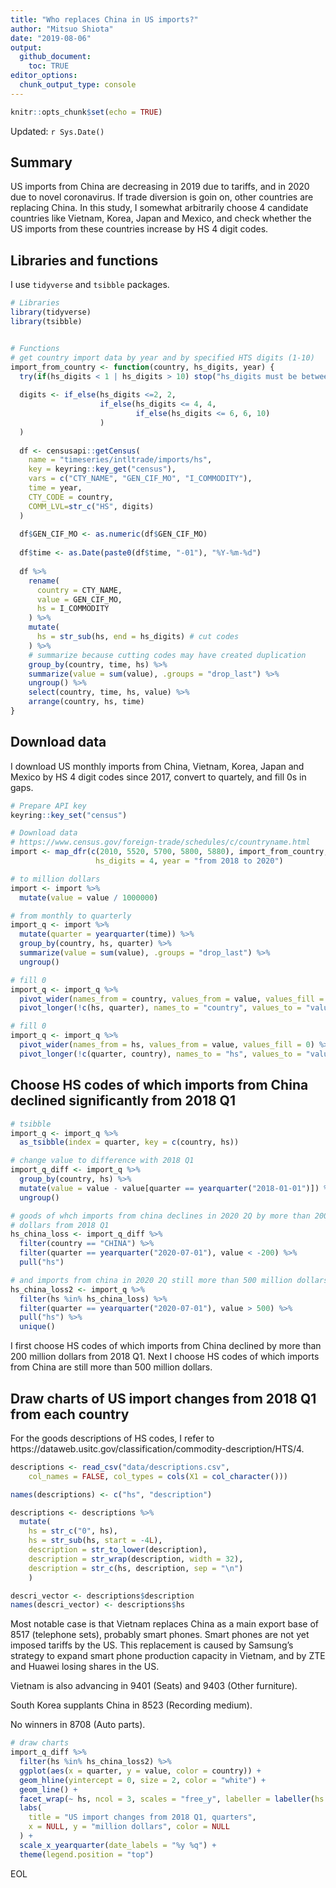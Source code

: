 ```yaml
---
title: "Who replaces China in US imports?"
author: "Mitsuo Shiota"
date: "2019-08-06"
output: 
  github_document:
    toc: TRUE
editor_options: 
  chunk_output_type: console
---
```


```r
knitr::opts_chunk$set(echo = TRUE)
```
Updated: `r Sys.Date()`

## Summary

US imports from China are decreasing in 2019 due to tariffs, and in 2020 due to novel coronavirus. If trade diversion is goin on, other countries are replacing China. In this study, I somewhat arbitrarily choose 4 candidate countries like Vietnam, Korea, Japan and Mexico, and check whether the US imports from these countries increase by HS 4 digit codes.


## Libraries and functions

I use `tidyverse` and `tsibble` packages.

```r
# Libraries
library(tidyverse)
library(tsibble)


# Functions
# get country import data by year and by specified HTS digits (1-10)
import_from_country <- function(country, hs_digits, year) {
  try(if(hs_digits < 1 | hs_digits > 10) stop("hs_digits must be between 1 and 10"))
  
  digits <- if_else(hs_digits <=2, 2,
                    if_else(hs_digits <= 4, 4,
                            if_else(hs_digits <= 6, 6, 10)
                    )
  )
  
  df <- censusapi::getCensus(
    name = "timeseries/intltrade/imports/hs",
    key = keyring::key_get("census"),
    vars = c("CTY_NAME", "GEN_CIF_MO", "I_COMMODITY"),
    time = year,
    CTY_CODE = country,
    COMM_LVL=str_c("HS", digits)
  )
  
  df$GEN_CIF_MO <- as.numeric(df$GEN_CIF_MO)
  
  df$time <- as.Date(paste0(df$time, "-01"), "%Y-%m-%d")
  
  df %>% 
    rename(
      country = CTY_NAME,
      value = GEN_CIF_MO,
      hs = I_COMMODITY
    ) %>% 
    mutate(
      hs = str_sub(hs, end = hs_digits) # cut codes
    ) %>% 
    # summarize because cutting codes may have created duplication
    group_by(country, time, hs) %>% 
    summarize(value = sum(value), .groups = "drop_last") %>% 
    ungroup() %>% 
    select(country, time, hs, value) %>% 
    arrange(country, hs, time)
}

```
## Download data

I download US monthly imports from China, Vietnam, Korea, Japan and Mexico by HS 4 digit codes since 2017, convert to quartely, and fill 0s in gaps.

```r
# Prepare API key
keyring::key_set("census")

```

```r
# Download data
# https://www.census.gov/foreign-trade/schedules/c/countryname.html
import <- map_dfr(c(2010, 5520, 5700, 5800, 5880), import_from_country,
                   hs_digits = 4, year = "from 2018 to 2020")

# to million dollars
import <- import %>% 
  mutate(value = value / 1000000)

# from monthly to quarterly
import_q <- import %>% 
  mutate(quarter = yearquarter(time)) %>% 
  group_by(country, hs, quarter) %>% 
  summarize(value = sum(value), .groups = "drop_last") %>% 
  ungroup()

# fill 0
import_q <- import_q %>% 
  pivot_wider(names_from = country, values_from = value, values_fill = 0) %>% 
  pivot_longer(!c(hs, quarter), names_to = "country", values_to = "value")

# fill 0
import_q <- import_q %>% 
  pivot_wider(names_from = hs, values_from = value, values_fill = 0) %>% 
  pivot_longer(!c(quarter, country), names_to = "hs", values_to = "value")


```


## Choose HS codes of which imports from China declined significantly from 2018 Q1

```r
# tsibble
import_q <- import_q %>% 
  as_tsibble(index = quarter, key = c(country, hs))

# change value to difference with 2018 Q1
import_q_diff <- import_q %>% 
  group_by(country, hs) %>% 
  mutate(value = value - value[quarter == yearquarter("2018-01-01")]) %>% 
  ungroup()

# goods of whch imports from china declines in 2020 2Q by more than 200 million
# dollars from 2018 Q1
hs_china_loss <- import_q_diff %>% 
  filter(country == "CHINA") %>% 
  filter(quarter == yearquarter("2020-07-01"), value < -200) %>% 
  pull("hs")

# and imports from china in 2020 2Q still more than 500 million dollars
hs_china_loss2 <- import_q %>% 
  filter(hs %in% hs_china_loss) %>% 
  filter(quarter == yearquarter("2020-07-01"), value > 500) %>% 
  pull("hs") %>% 
  unique()

```

I first choose HS codes of which imports from China declined by more than 200 million dollars from 2018 Q1. Next I choose HS codes of which imports from China are still more than 500 million dollars.

## Draw charts of US import changes from 2018 Q1 from each country

For the goods descriptions of HS codes, I refer to https://dataweb.usitc.gov/classification/commodity-description/HTS/4.

```r
descriptions <- read_csv("data/descriptions.csv", 
    col_names = FALSE, col_types = cols(X1 = col_character()))

names(descriptions) <- c("hs", "description")

descriptions <- descriptions %>% 
  mutate(
    hs = str_c("0", hs),
    hs = str_sub(hs, start = -4L),
    description = str_to_lower(description),
    description = str_wrap(description, width = 32),
    description = str_c(hs, description, sep = "\n")
    )

descri_vector <- descriptions$description
names(descri_vector) <- descriptions$hs

```

Most notable case is that Vietnam replaces China as a main export base of 8517 (telephone sets), probably smart phones. Smart phones are not yet imposed tariffs by the US. This replacement is caused by Samsung's strategy to expand smart phone production capacity in Vietnam, and by ZTE and Huawei losing shares in the US. 

Vietnam is also advancing in 9401 (Seats) and 9403 (Other furniture).

South Korea supplants China in 8523 (Recording medium).

No winners in 8708 (Auto parts).  

```r
# draw charts
import_q_diff %>% 
  filter(hs %in% hs_china_loss2) %>% 
  ggplot(aes(x = quarter, y = value, color = country)) +
  geom_hline(yintercept = 0, size = 2, color = "white") +
  geom_line() +
  facet_wrap(~ hs, ncol = 3, scales = "free_y", labeller = labeller(hs = descri_vector)) +
  labs(
    title = "US import changes from 2018 Q1, quarters",
    x = NULL, y = "million dollars", color = NULL
  ) +
  scale_x_yearquarter(date_labels = "%y %q") +
  theme(legend.position = "top")

```

EOL